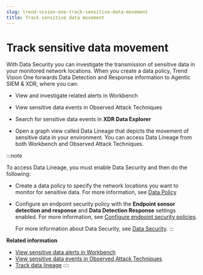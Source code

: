 ```yaml
---
slug: trend-vision-one-track-sensitive-data-movement
title: Track sensitive data movement
---
```

# Track sensitive data movement

With Data Security you can investigate the transmission of sensitive data in your monitored network locations. When you create a data policy, Trend Vision One forwards Data Detection and Response information to Agentic SIEM & XDR, where you can:

- View and investigate related alerts in Workbench

- View sensitive data events in Observed Attack Techniques

- Search for sensitive data events in **XDR Data Explorer**

- Open a graph view called Data Lineage that depicts the movement of sensitive data in your environment. You can access Data Lineage from both Workbench and Observed Attack Techniques.

:::note

To access Data Lineage, you must enable Data Security and then do the following:

- Create a data policy to specify the network locations you want to monitor for sensitive data. For more information, see [Data Policy](data-policy-overview.mdx)

- Configure an endpoint security policy with the **Endpoint sensor detection and response** and **Data Detection Response** settings enabled. For more information, see [Configure endpoint security policies](configuring-endpoint-policies.mdx).

  For more information about Data Security, see [Data Security](data-security-overview.mdx).
:::

**Related information**

- [View sensitive data alerts in Workbench](sensitive-data-alerts-workbench.mdx)
- [View sensitive data events in Observed Attack Techniques](sensitive-data-events-oat.mdx)
- [Track data lineage](track-data-lineage.mdx)
::::
